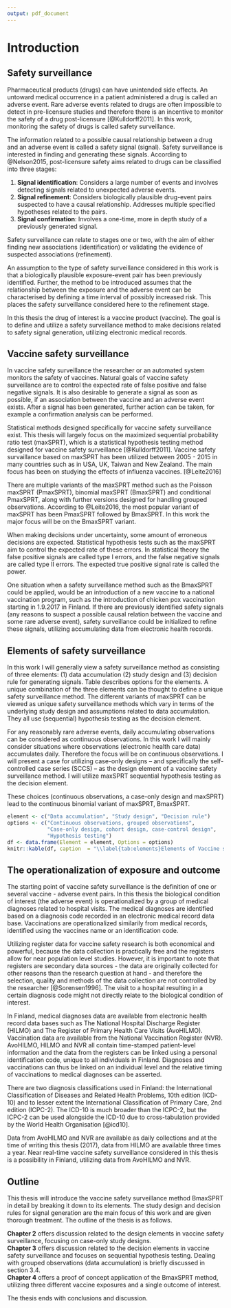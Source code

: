 ```yaml
---
output: pdf_document
---
```

# Introduction

## Safety surveillance

Pharmaceutical products (drugs) can have unintended side effects. An untoward medical occurrence in a patient administered a drug is called an adverse event. Rare adverse events related to drugs are often impossible to detect in pre-licensure studies and therefore there is an incentive to monitor the safety of a drug post-licensure [@Kulldorff2011]. In this work, monitoring the safety of drugs is called safety surveillance. 

The information related to a possible causal relationship between a drug and an adverse event is called a safety signal (signal). Safety surveillance is interested in finding and generating these signals. According to @Nelson2015, post-licensure safety aims related to drugs can be classified into three stages:

1. **Signal identification**: Considers a large number of events and involves detecting signals related to unexpected adverse events.
2. **Signal refinement**: Considers biologically plausible drug-event pairs suspected to have a causal relationship. Addresses multiple specified hypotheses related to the pairs.
3. **Signal confirmation**:  Involves a one-time, more in depth study of a previously generated signal. 

Safety surveillance can relate to stages one or two, with the aim of either finding new associations (identification) or validating the evidence of suspected associations (refinement).

An assumption to the type of safety surveillance considered in this work is that a biologically plausible exposure-event pair has been previously identified. Further, the method to be introduced assumes that the relationship between the exposure and the adverse event can be characterised by defining a time interval of possibly increased risk. This places the safety surveillance considered here to the refinement stage.  

In this thesis the drug of interest is a vaccine product (vaccine). The goal is to define and utilize a safety surveillance method to make decisions related to safety signal generation, utilizing electronic medical records.   

## Vaccine safety surveillance  

In vaccine safety surveillance the researcher or an automated system monitors the safety of vaccines. Natural goals of vaccine safety surveillance are to control the expected rate of false positive and false negative signals. It is also desirable to generate a signal as soon as possible, if an association between the vaccine and an adverse event exists. After a signal has been generated, further action can be taken, for example a confirmation analysis can be performed.

Statistical methods designed specifically for vaccine safety surveillance exist. This thesis will largely focus on the maximized sequential probability ratio test (maxSPRT), which is a statistical hypothesis testing method designed for vaccine safety surveillance [@Kulldorff2011]. Vaccine safety survaillance based on maxSPRT has been utilized between 2005 - 2015 in many countries such as in USA, UK, Taiwan and New Zealand. The main focus has been on studying the effects of influenza vaccines. [@Leite2016]

There are multiple variants of the maxSPRT method such as the Poisson maxSPRT (PmaxSPRT), binomial maxSPRT (BmaxSPRT) and conditional PmaxSPRT, along with further versions designed for handling grouped observations. According to @Leite2016, the most popular variant of maxSPRT has been PmaxSPRT followed by BmaxSPRT. In this work the major focus will be on the BmaxSPRT variant.  

When making decisions under uncertainty, some amount of erroneous decisions are expected. Statistical hypothesis tests such as the maxSPRT aim to control the expected rate of these errors. In statistical theory the false positive signals are called type I errors, and the false negative signals are called type II errors. The expected true positive signal rate is called the power. 

One situation when a safety surveillance method such as the BmaxSPRT could be applied, would be an introduction of a new vaccine to a national vaccination program, such as the introduction of chicken pox vaccination starting in 1.9.2017 in Finland. If there are previously identified safety signals (any reasons to suspect a possible causal relation between the vaccine and some rare adverse event), safety surveillance could be initialized to refine these signals, utilizing accumulating data from electronic health records.


## Elements of safety surveillance

In this work I will generally view a safety surveillance method as consisting of three elements: (1) data accumulation (2) study design and (3) decision rule for generating signals. Table \ref{tab:elements} describes options for the elements. A unique combination of the three elements can be thought to define a unique safety surveillance method. The different variants of maxSPRT can be viewed as unique safety surveillance methods which vary in terms of the underlying study design and assumptions related to data accumulation. They all use (sequential) hypothesis testing as the decision element.

For any reasonably rare adverse events, daily accumulating observations can be considered as continuous observations. In this work I will mainly consider situations where observations (electronic health care data) accumulates daily. Therefore the focus will be on continuous observations. I will present a case for utilizing case-only designs -- and specifically the self-controlled case series (SCCS) -- as the design element of a vaccine safety surveillance method. I will utilize maxSPRT sequential hypothesis testing as the decision element.  

These choices (continuous observations, a case-only design and maxSPRT) lead to the continuous binomial variant of maxSPRT, BmaxSPRT.


```r
element <- c("Data accumulation", "Study design", "Decision rule")
options <- c("Continuous observations, grouped observations", 
             "Case-only design, cohort design, case-control design", 
             "Hypothesis testing")
df <- data.frame(Element = element, Options = options)
knitr::kable(df, caption  = "\\label{tab:elements}Elements of Vaccine safety surveillance and options related to them.")
```


## The operationalization of exposure and outcome

The starting point of vaccine safety surveillance is the definition of one or several vaccine - adverse event pairs. In this thesis the biological condition of interest (the adverse event) is operationalized by a group of medical diagnoses related to hospital visits. The medical diagnoses are identified based on a diagnosis code recorded in an electronic medical record data base. Vaccinations are operationalized similarily from medical records, identified using the vaccines name or an identification code. 

Utilizing register data for vaccine safety research is both economical and powerful, because the data collection is practically free and the registers allow for near population level studies. However, it is important to note that registers are secondary data sources - the data are originally collected for other reasons than the research question at hand - and therefore the selection, quality and methods of the data collection are not controlled by the researcher [@Sorensen1996]. The visit to a hospital resulting in a certain diagnosis code might not directly relate to the biological condition of interest.

In Finland, medical diagnoses data are available from electronic health record data bases such as The National Hospital Discharge Register (HILMO) and The Register of Primary Health Care Visits (AvoHILMO). Vaccination data are available from the National Vaccination Register (NVR). AvoHILMO, HILMO and NVR all contain time-stamped patient-level information and the data from the registers can be linked using a personal identification code, unique to all individuals in Finland. Diagnoses and vaccinations can thus be linked on an individual level and the relative timing of vaccinations to medical diagnoses can be asserted.

There are two diagnosis classifications used in Finland: the International Classification of Diseases and Related Health Problems, 10th edition (ICD-10) and to lesser extent the International Classification of Primary Care, 2nd edition (ICPC-2). The ICD-10 is much broader than the ICPC-2, but the ICPC-2 can be used alongside the ICD-10 due to cross-tabulation provided by the World Health Organisation [@icd10]. 

Data from AvoHILMO and NVR are available as daily collections and at the time of writing this thesis (2017), data from HILMO are available three times a year. Near real-time vaccine safety surveillance considered in this thesis is a possibility in Finland, utilizing data from AvoHILMO and NVR.  


## Outline

This thesis will introduce the vaccine safety surveillance method BmaxSPRT in detail by breaking it down to its elements. The study design and decision rules for signal generation are the main focus of this work and are given thorough treatment. The outline of the thesis is as follows.  

**Chapter 2** offers discussion related to the design elements in vaccine safety surveillance, focusing on case-only study designs.  
**Chapter 3** offers discussion related to the decision elements in vaccine safety surveillance and focuses on sequential hypothesis testing. Dealing with grouped observations (data accumulation) is briefly discussed in section 3.4.  
**Chapter 4** offers a proof of concept application of the BmaxSPRT method, utilizing three different vaccine exposures and a single outcome of interest.  

The thesis ends with conclusions and discussion.  
